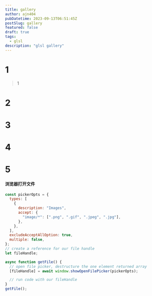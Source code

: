 ```yaml
---
title: gallery
author: ajn404
pubDatetime: 2023-09-13T06:51:45Z
postSlug: gallery
featured: false
draft: true
tags:
  - glsl
description: "glsl gallery"
---
```



<Gallery client:load />

# 1

> 1

# 2

# 3

# 4

# 5

#### 浏览器打开文件

```js
const pickerOpts = {
  types: [
    {
      description: "Images",
      accept: {
        "image/*": [".png", ".gif", ".jpeg", ".jpg"],
      },
    },
  ],
  excludeAcceptAllOption: true,
  multiple: false,
};
// create a reference for our file handle
let fileHandle;

async function getFile() {
  // open file picker, destructure the one element returned array
  [fileHandle] = await window.showOpenFilePicker(pickerOpts);

  // run code with our fileHandle
}
getFile();
```

